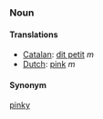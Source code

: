 ===Noun===

====Translations====
*[[Catalan]]: [[dit petit]] ''m''
*[[Dutch]]: [[pink]] ''m''

====Synonym====
[[pinky]]